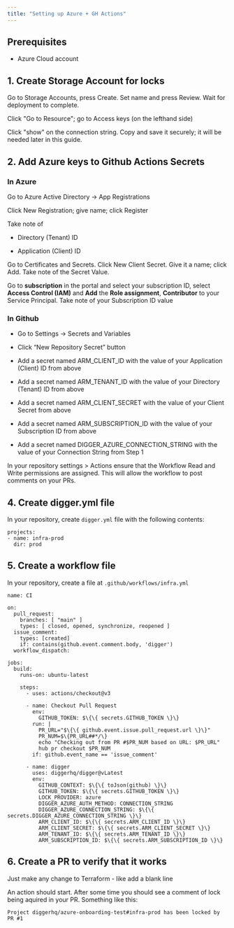 ```yaml
---
title: "Setting up Azure + GH Actions"
---
```


## Prerequisites

- Azure Cloud account

## 1\. Create Storage Account for locks

Go to Storage Accounts, press Create. Set name and press Review. Wait for deployment to complete.

Click "Go to Resource"; go to Access keys (on the lefthand side)

Click "show" on the connection string. Copy and save it securely; it will be needed later in this guide.

## 2\. Add Azure keys to Github Actions Secrets

### In Azure

Go to Azure Active Directory -> App Registrations

Click New Registration; give name; click Register

Take note of

- Directory (Tenant) ID

- Application (Client) ID

Go to Certificates and Secrets. Click New Client Secret. Give it a name; click Add. Take note of the Secret Value.

Go to **subscription** in the portal and select your subscription ID, select **Access Control (IAM)** and **Add** the **Role assignment**, **Contributor** to your Service Principal. Take note of your Subscription ID value

### In Github

- Go to Settings → Secrets and Variables

- Click “New Repository Secret” button

- Add a secret named ARM_CLIENT_ID with the value of your Application (Client) ID from above

- Add a secret named ARM_TENANT_ID with the value of your Directory (Tenant) ID from above

- Add a secret named ARM_CLIENT_SECRET with the value of your Client Secret from above

- Add a secret named ARM_SUBSCRIPTION_ID with the value of your Subscription ID from above

- Add a secret named DIGGER_AZURE_CONNECTION_STRING with the value of your Connection String from Step 1

In your repository settings > Actions ensure that the Workflow Read and Write permissions are assigned. This will allow the workflow to post comments on your PRs.

## 4\. Create digger.yml file

In your repository, create `digger.yml` file with the following contents:

```
projects:
- name: infra-prod
  dir: prod
```

## 5\. Create a workflow file

In your repository, create a file at `.github/workflows/infra.yml`

```
name: CI

on:
  pull_request:
    branches: [ "main" ]
    types: [ closed, opened, synchronize, reopened ]
  issue_comment:
    types: [created]
    if: contains(github.event.comment.body, 'digger')
  workflow_dispatch:

jobs:
  build:
    runs-on: ubuntu-latest

    steps:
      - uses: actions/checkout@v3

      - name: Checkout Pull Request
        env:
          GITHUB_TOKEN: $\{\{ secrets.GITHUB_TOKEN \}\}
        run: |
          PR_URL="$\{\{ github.event.issue.pull_request.url \}\}"
          PR_NUM=$\{PR_URL##*/\}
          echo "Checking out from PR #$PR_NUM based on URL: $PR_URL"
          hub pr checkout $PR_NUM
        if: github.event_name == 'issue_comment'

      - name: digger
        uses: diggerhq/digger@vLatest
        env:
          GITHUB_CONTEXT: $\{\{ toJson(github) \}\}
          GITHUB_TOKEN: $\{\{ secrets.GITHUB_TOKEN \}\}
          LOCK_PROVIDER: azure
          DIGGER_AZURE_AUTH_METHOD: CONNECTION_STRING
          DIGGER_AZURE_CONNECTION_STRING: $\{\{ secrets.DIGGER_AZURE_CONNECTION_STRING \}\}
          ARM_CLIENT_ID: $\{\{ secrets.ARM_CLIENT_ID \}\}
          ARM_CLIENT_SECRET: $\{\{ secrets.ARM_CLIENT_SECRET \}\}
          ARM_TENANT_ID: $\{\{ secrets.ARM_TENANT_ID \}\}
          ARM_SUBSCRIPTION_ID: $\{\{ secrets.ARM_SUBSCRIPTION_ID \}\}
```

## 6\. Create a PR to verify that it works

Just make any change to Terraform - like add a blank line

An action should start. After some time you should see a comment of lock being aquired in your PR. Something like this:

```
Project diggerhq/azure-onboarding-test#infra-prod has been locked by PR #1
```
